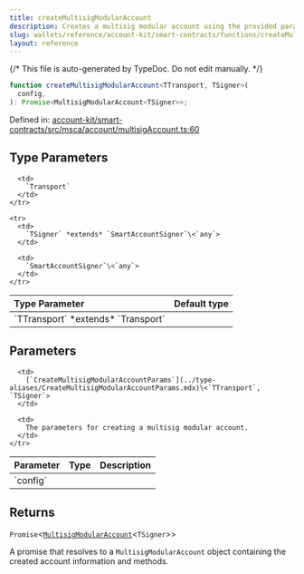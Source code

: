 ```yaml
---
title: createMultisigModularAccount
description: Creates a multisig modular account using the provided parameters, including transport, chain, signer, account address, and other account settings. It configures the account with multiple owners and the specified threshold.
slug: wallets/reference/account-kit/smart-contracts/functions/createMultisigModularAccount
layout: reference
---
```


{/* This file is auto-generated by TypeDoc. Do not edit manually. */}

```ts
function createMultisigModularAccount<TTransport, TSigner>(
  config,
): Promise<MultisigModularAccount<TSigner>>;
```

Defined in: [account-kit/smart-contracts/src/msca/account/multisigAccount.ts:60](https://github.com/alchemyplatform/aa-sdk/blob/dc58c113ff1eeb06d4b3f76c505cbbaad47db8fc/account-kit/smart-contracts/src/msca/account/multisigAccount.ts#L60)

## Type Parameters

<table>
  <thead>
    <tr>
      <th align="left">Type Parameter</th>
      <th align="left">Default type</th>
    </tr>
  </thead>

  <tbody>
    <tr>
      <td>
        `TTransport` *extends* `Transport`
      </td>

      <td>
        `Transport`
      </td>
    </tr>

    <tr>
      <td>
        `TSigner` *extends* `SmartAccountSigner`\<`any`>
      </td>

      <td>
        `SmartAccountSigner`\<`any`>
      </td>
    </tr>

  </tbody>
</table>

## Parameters

<table>
  <thead>
    <tr>
      <th align="left">Parameter</th>
      <th align="left">Type</th>
      <th align="left">Description</th>
    </tr>
  </thead>

  <tbody>
    <tr>
      <td>
        `config`
      </td>

      <td>
        [`CreateMultisigModularAccountParams`](../type-aliases/CreateMultisigModularAccountParams.mdx)\<`TTransport`, `TSigner`>
      </td>

      <td>
        The parameters for creating a multisig modular account.
      </td>
    </tr>

  </tbody>
</table>

## Returns

`Promise`\<[`MultisigModularAccount`](../type-aliases/MultisigModularAccount.mdx)\<`TSigner`>>

A promise that resolves to a `MultisigModularAccount` object containing the created account information and methods.
